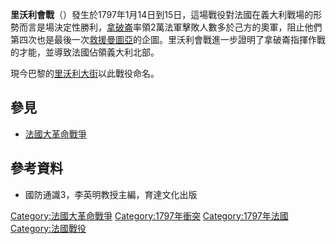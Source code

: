 {{Expand|time=2010-8-18}}
{{Infobox Military Conflict
|conflict=里沃利會戰
|partof=[[法國大革命戰爭|法國大革命戰爭]]
|image=[[Image:Napoleon_at_the_Battle_of_Rivoli.jpg|300px]]
|caption=里沃利會戰中的拿破崙, 菲利克斯·菲力波圖所繪
|date=1797年1月14日－1月15日
|place=[[里沃利韋羅內塞|里沃利韋羅內塞]],位於今日[[義大利|義大利]]
|result=法國決定性勝利
|combatant1={{flagicon|France}} [[法蘭西第一共和國|法蘭西第一共和國]]
|combatant2= {{flagicon|Holy Roman Empire}} [[哈布斯堡君主國|神聖羅馬帝國]]
|commander1={{flagicon|France}} [[拿破崙一世|拿破崙·波拿巴]]<br>{{flagicon|France}} [[安德烈·馬塞納|安德烈·馬塞納]]
|commander2={{flagicon|Holy Roman Empire}} {{le|約瑟夫·阿爾文齊|József Alvinczi}}
|strength1=19,000
|strength2=28,000
|casualties1=3,000人死傷
|casualties2=14,500人死傷或被俘
}}
{{Campaignbox First Coalition}}
{{Campaignbox 法國大革命戰爭中的義大利戰役}}
'''里沃利會戰'''（{{lang-fr|Bataille de Rivoli}}）發生於1797年1月14日到15日，這場戰役對法國在義大利戰場的形勢而言是場決定性勝利，[[拿破崙|拿破崙]]率領2萬法軍擊敗人數多於己方的奧軍，阻止他們第四次也是最後一次[[曼圖亞圍城戰_(1796年－1797年)|救援曼圖亞]]的企圖。里沃利會戰進一步證明了拿破崙指揮作戰的才能，並導致法國佔領義大利北部。

現今巴黎的[[里沃利街|里沃利大街]]以此戰役命名。

== 參見 ==
*[[法國大革命戰爭|法國大革命戰爭]]

== 參考資料 ==
*國防通識3，李英明教授主編，育達文化出版

{{法國大革命}}

[[Category:法國大革命戰爭|Category:法國大革命戰爭]]
[[Category:1797年衝突|Category:1797年衝突]]
[[Category:1797年法國|Category:1797年法國]]
[[Category:法國戰役|Category:法國戰役]]